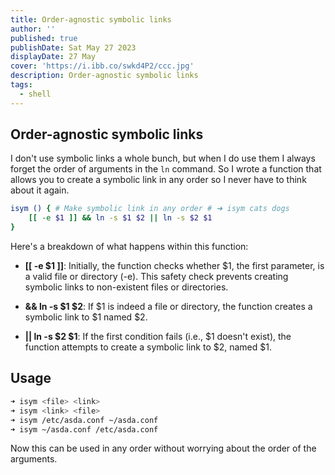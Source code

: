 ```yaml
---
title: Order-agnostic symbolic links
author: ''
published: true
publishDate: Sat May 27 2023
displayDate: 27 May
cover: 'https://i.ibb.co/swkd4P2/ccc.jpg'
description: Order-agnostic symbolic links
tags:
  - shell
---
```


## Order-agnostic symbolic links

I don't use symbolic links a whole bunch, but when I do use them I always forget the order of arguments in the `ln` command. So I wrote a function that allows you to create a symbolic link in any order so I never have to think about it again.


```bash
isym () { # Make symbolic link in any order # ➜ isym cats dogs
	[[ -e $1 ]] && ln -s $1 $2 || ln -s $2 $1
}
```

Here's a breakdown of what happens within this function:

  * **[[ -e $1 ]]**: Initially, the function checks whether $1, the first parameter, is a valid file or directory (-e). This safety check prevents creating symbolic links to non-existent files or directories.

  * **&& ln -s $1 $2**: If $1 is indeed a file or directory, the function creates a symbolic link to $1 named $2.

  * **|| ln -s $2 $1**: If the first condition fails (i.e., $1 doesn't exist), the function attempts to create a symbolic link to $2, named $1.

## Usage

```bash
➜ isym <file> <link>
➜ isym <link> <file>
➜ isym /etc/asda.conf ~/asda.conf
➜ isym ~/asda.conf /etc/asda.conf
```

Now this can be used in any order without worrying about the order of the arguments.
